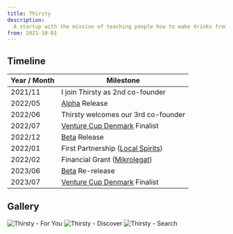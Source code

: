 ```yaml
---
title: Thirsty
description:
  A startup with the mission of teaching people how to make drinks from home.
from: 2021-10-01
---
```



## Timeline

| Year / Month | Milestone                                                       |
| ------------ | --------------------------------------------------------------- |
| 2021/11      | I join Thirsty as 2nd co-founder                                |
| 2022/05      | [Alpha](https://alpha.thirsty.fyi) Release                      |
| 2022/06      | Thirsty welcomes our 3rd co-founder                             |
| 2022/07      | [Venture Cup Denmark](https://venturecup.dk/nsc/) Finalist      |
| 2022/12      | [Beta](https://beta.thirsty.fyi) Release                        |
| 2022/01      | First Partnership ([Local Spirits](https://localspirits.dk))    |
| 2022/02      | Financial Grant ([Mikrolegat](https://mikrolegat.ffefonden.dk)) |
| 2023/06      | [Beta](https://beta.thirsty.fyi) Re-release                     |
| 2023/07      | [Venture Cup Denmark](https://venturecup.dk/nsc/) Finalist      |

## Gallery

<Image src={forYou} alt="Thirsty - For You" />
<Image src={discover} alt="Thirsty - Discover" />
<Image src={search} alt="Thirsty - Search" />
